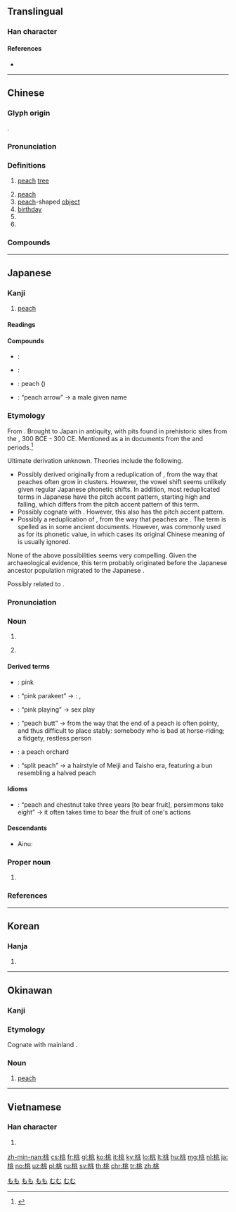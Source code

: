 {{character info/new}}
==Translingual==

===Han character===
{{Han char|rn=75|rad=木|as=06|sn=10|four=42913|canj=DLMO|ids=⿰木兆}}

====References====
* {{Han ref|kx=0525.040|dkj=14757|dj=0913.080|hdz=21202.070|uh=6843}}

----

==Chinese==
{{zh-forms}}
{{wikipedia|lang=zh}}

===Glyph origin===
{{Han etyl}}
{{Han compound|木|兆|ls=psc|c1=s|c2=p}}.

===Pronunciation===
{{zh-pron
|m=táo,er=y
|m-s=tao2
|c=tou4,tou4-2
|h=pfs=thò
|md=tò̤
|mn=thô/qz:thô͘/tô
|mn_note=thô/thô͘ - literary; tô - vernacular (limited, e.g. {{zh-l|*楊桃}})
|mn-t=to5/do5
|mn-t_note=do5 - limited, e.g. {{zh-l|*楊桃}}
|w=3dau
|mc=y
|oc=y
|ma=y
|cat=n,a,pn
}}

===Definitions===
{{zh-hanzi}}

# [[peach]] [[tree]]
#: {{zh-x|桃花|peach flower}}
# [[peach]] {{gloss|fruit}}
# [[peach]]-shaped [[object]]
# [[birthday]]
# {{zh-short|核桃|[[walnut]]; made of walnut}}
# {{surname|lang=zh}}

===Compounds===
{{zh-der|蟠桃|桃子|仙桃|油桃|扁桃|僵李代桃|夭桃穠李|小胡桃|園有桃|土偶桃梗|世外桃源|山櫻桃|山核桃|公門桃李|妖桃|夾竹桃|夭桃襛李|壽桃|人面桃花|命帶桃花|分桃|凡桃俗李|桃源|桃李門牆|桃汛|桃紅柳綠|櫻桃小口|桃李之教|桃紅|方桃譬李|桃色案件|毛桃|桃杌|桃蚜|木桃|桃花水|桃色|桃來李答|桃花扇|桃花運|杏臉桃腮|打櫻桃|桃葉珊瑚|桃李|楊桃|李代桃僵|棉桃|桃葉歌|桃符|月桃|桃竹|櫻桃|桃園結義|核桃|桃花人面|斷袖分桃|扁桃腺|柳綠桃紅|桃園盟|桃花面|桃花妝|桃花過渡|桃仁|桃花劫|碧桃花下|桃花薄命|桃花星|桃柳爭妍|投桃報李|桃花眼|濃桃豔李|打桃|王母蟠桃|桃李滿門|獼猴桃|桃葉渡|桃羞杏讓|桃腮杏臉|桃太郎|桃花源記|桃之夭夭|桃李爭妍|桃弧棘矢|桃花紙|桃花汛|櫻桃宴|桃人|水蜜桃|桃色新聞|桃花源詩|桃源圖|桃花心木|桃酥|桃花源|桃花|桃色糾紛|桃膠|桃灼呈祥|桃源行|桃核雕|桃月|桃夭|桃李爭輝|扁桃腺炎|胡桃|色豔桃李|豔如桃李|胡桃科|羊桃|葦戟桃杖|蒲桃|鬼畫桃符|胡桃木|麻核桃|餘桃啗君|金絲桃|面如桃花|胡桃鉗|蟠桃會|門牆桃李}}

{{zh-cat|Fruits}}

----

==Japanese==

===Kanji===
{{ja-kanji|grade=c|rs=木06}}

# [[peach]]

====Readings====
{{ja-readings
|goon=[[どう]] (dō), {{qualifier|historical}} [[だう]] (dau)
|kanon=[[とう]] (tō), {{qualifier|historical}} [[たう]] (tau)
|kun=[[もも]] (momo)
}}

====Compounds====
{{der-top|Compounds}}
* {{ja-r|月桃|げっとう}}: {{l|en|shell ginger}}
* {{ja-r|桃花|とうか}}: {{l|en|peach}} {{l|en|blossom}} {{l|en|flower}}
* {{ja-r|桃果|とうか}}: peach ({{l|en|fruit}})
* {{ja-r|桃矢|^とうや}}: “peach arrow” → a male given name
{{der-bottom}}

===Etymology===
{{ja-kanjitab|yomi=k|もも}}
From {{etyl|ojp|ja|sort=もも}}. Brought to Japan in antiquity, with pits found in prehistoric sites from the {{w|Yayoi period}}, 300 BCE - 300 CE. Mentioned as a {{l|en|food}} in documents from the {{w|Nara period|Nara}} and {{w|Heian period|Heian}} periods.<ref name="KDJ">{{R:Kokugo Dai Jiten}}</ref>

Ultimate derivation unknown. Theories include the following.
* Possibly derived originally from a reduplication of {{m|ja|実|tr=</i>Old Japanese ''mu'', modern Japanese ''mi''||fruit}}, from the way that peaches often grow in clusters. However, the vowel shift seems unlikely given regular Japanese phonetic shifts. In addition, most reduplicated terms in Japanese have the {{m|ja|頭高型|tr=atamadaka-gata}} pitch accent pattern, starting high and falling, which differs from the {{m|ja|平板型|tr=heiban-gata}} pitch accent pattern of this term.
* Possibly cognate with {{cog|ojp|-}} {{m|ja|百|tr=momo||hundred; lots}}. However, this also has the {{m|ja|頭高型|tr=atamadaka-gata}} pitch accent pattern.
* Possibly a reduplication of {{m|ja|毛|tr=mo||hair}}, from the way that peaches are {{l|en|hairy}}. The term is spelled as {{lang|ja|毛毛}} in some ancient documents. However, {{m|ja|毛}} was commonly used as {{l|en|man'yōgana}} for its phonetic value, in which cases its original Chinese meaning of {{m|en|hair}} is usually ignored.
None of the above possibilities seems very compelling. Given the archaeological evidence, this term probably originated before the Japanese ancestor population migrated to the Japanese {{l|en|archipelago}}.

Possibly related to {{m|ja|梅|tr=</i>ancient ''mume'', modern ''ume''||Japanese apricot, Japanese plum}}.

===Pronunciation===
{{ja-pron|yomi=k|もも|acc=0|acc_ref=DJR,NHK}}

===Noun===
{{ja-noun|もも|モモ}}

# {{l|en|peach}}
# {{l|en|peach}} {{l|en|tree}}

====Derived terms====
{{der-top}}
* {{ja-r|桃色|もも いろ}}: pink
* {{ja-r|桃色鸚哥|もも いろ いんこ}}: “pink parakeet” → {{taxlink|Eolophus roseicapillus|species|noshow=1}}: {{l|en|galah}}, {{vern|rose-breasted cockatoo}}
* {{ja-r|桃色遊戯|もも いろ ゆうぎ}}: “pink playing” → sex play
* {{ja-r|桃尻|ももじり}}: “peach butt” → from the way that the end of a peach is often pointy, and thus difficult to place stably: somebody who is bad at horse-riding; a fidgety, restless person
* {{ja-r|桃園|ももぞの}}: a peach orchard
* {{ja-r|桃割れ|もも われ}}: “split peach” → a hairstyle of Meiji and Taisho era, featuring a bun resembling a halved peach
{{der-bottom}}

====Idioms====
{{der-top|Idioms}}
* {{ja-r|桃栗三年柿八年|もも くり さん ねん かき はち ねん}}: “peach and chestnut take three years [to bear fruit], persimmons take eight” → it often takes time to bear the fruit of one's actions
{{der-bottom}}

====Descendants====
* Ainu: {{m|ain|モマ|tr=moma||Japanese peach, Japanese apricot}}

===Proper noun===
{{ja-pos|proper|もも}}

# {{given name|female|lang=ja|sort=もも}}

===References===
<references/>

[[Category:Japanese basic words|もも]]
[[Category:ja:Fruits|もも]]
[[Category:ja:Trees|もも]]

----

==Korean==

===Hanja===
{{ko-hanja|hangeul=도|eumhun=|rv=do|mr=to|y=to}}

# {{defn|lang=ko|sort=木06}}

----

==Okinawan==

===Kanji===
{{head|ryu|kanji|hiragana|むむ|romaji|mumu}}

===Etymology===
Cognate with mainland {{cog|ja|桃|tr=momo}}.

===Noun===
{{head|ryu|noun|hiragana|むむ|romaji|mumu}}

# [[peach]]

[[Category:ryu:Fruits|むむ]]
[[Category:ryu:Trees|むむ]]

----

==Vietnamese==

===Han character===
{{vi-hantu|[[đào]]|rs=木06}}

# {{defn|lang=vi|sort=木06}}

[[zh-min-nan:桃]]
[[cs:桃]]
[[fr:桃]]
[[gl:桃]]
[[ko:桃]]
[[it:桃]]
[[ky:桃]]
[[lo:桃]]
[[lt:桃]]
[[hu:桃]]
[[mg:桃]]
[[nl:桃]]
[[ja:桃]]
[[no:桃]]
[[uz:桃]]
[[pl:桃]]
[[ru:桃]]
[[sv:桃]]
[[th:桃]]
[[chr:桃]]
[[tr:桃]]
[[zh:桃]]
